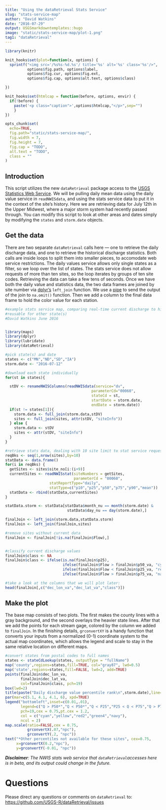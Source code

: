 ```yaml
---
title: "Using the dataRetrieval Stats Service"
slug: "stats-service-map"
author: "David Watkins"
date: "2016-07-29"
output: USGSmarkdowntemplates::hugo
image: "static/stats-service-map/plot-1.png"
tag1: "dataRetrieval"
---
```

```r
library(knitr)

knit_hooks$set(plot=function(x, options) {
  sprintf("<img src='/%s%s-%d.%s'/ title='%s' alt='%s' class='%s'/>",
          options$fig.path, options$label,
          options$fig.cur, options$fig.ext,
          options$fig.cap, options$alt.text, options$class)

})

knit_hooks$set(htmlcap = function(before, options, envir) {
  if(!before) {
    paste('<p class="caption">',options$htmlcap,"</p>",sep="")
    }
})

opts_chunk$set(
  echo=TRUE,
  fig.path="static/stats-service-map/",
  fig.width = 7,
  fig.height = 7,
  fig.cap = "TODO",
  alt.text = "TODO",
  class = ""
)
```

## Introduction

This script utilizes the new `dataRetrieval` package access to the [USGS Statistics Web Service](http://waterservices.usgs.gov/rest/Statistics-Service.html).  We will be pulling daily mean data using the daily value service in `readNWISdata`, and using the stats service data to put it in the context of the site's history.  Here we are retrieving data for July 12th in the Upper Midwest, where a major storm system had recently passed through. You can modify this script to look at other areas and dates simply by modifying the `states` and `storm.date` objects.

## Get the data

There are two separate `dataRetrieval` calls here — one to retrieve the daily discharge data, and one to retrieve the historical discharge statistics.  Both calls are inside loops to split them into smaller pieces, to accomodate web service restrictions.  The daily values service allows only single states as a filter, so we loop over the list of states. The stats service does not allow requests of more than ten sites, so the loop iterates by groups of ten site codes.  Retrieving the data can take a few tens of seconds.  Once we have both the daily value and statistics data, the two data frames are joined by site number via [dplyr's](https://cran.rstudio.com/web/packages/dplyr/vignettes/introduction.html) `left_join` function.  We use a [pipe](https://cran.r-project.org/web/packages/magrittr/vignettes/magrittr.html) to send the output of the join to `na.omit()` function.  Then we add a column to the final data frame to hold the color value for each station.    
  
```r
#example stats service map, comparing real-time current discharge to history for each site
#reusable for other state(s)
#David Watkins June 2016


library(maps)
library(dplyr)
library(lubridate)
library(dataRetrieval)

#pick state(s) and date
states <- c("MN","ND","SD","IA")
storm.date <- "2016-07-12"

#download each state individually
for(st in states){

  stDV <- renameNWISColumns(readNWISdata(service="dv",
                                       parameterCd="00060",
                                       stateCd = st,
                                       startDate = storm.date,
                                       endDate = storm.date))
  if(st != states[1]){
    storm.data <- full_join(storm.data,stDV)
    sites <- full_join(sites, attr(stDV, "siteInfo"))
  } else {
    storm.data <- stDV
    sites <- attr(stDV, "siteInfo")
  }
}

#retrieve stats data, dealing with 10 site limit to stat service requests
reqBks <- seq(1,nrow(sites),by=10)
statData <- data.frame()
for(i in reqBks) {
  getSites <- sites$site_no[i:(i+9)]
  currentSites <- readNWISstat(siteNumbers = getSites,
                               parameterCd = "00060", 
                    statReportType="daily",
                    statType=c("p10","p25","p50","p75","p90","mean"))
  statData <- rbind(statData,currentSites)
}

statData.storm <- statData[statData$month_nu == month(storm.date) & 
                            statData$day_nu == day(storm.date),]

finalJoin <- left_join(storm.data,statData.storm)
finalJoin <- left_join(finalJoin,sites) 

#remove sites without current data 
finalJoin <- finalJoin[!is.na(finalJoin$Flow),] 


#classify current discharge values
finalJoin$class <- NA
finalJoin$class <- ifelse(is.na(finalJoin$p25), 
                          ifelse(finalJoin$Flow > finalJoin$p50_va, "cyan","yellow"),
                          ifelse(finalJoin$Flow < finalJoin$p25_va, "red2",
                          ifelse(finalJoin$Flow > finalJoin$p75_va, "navy","green4")))

#take a look at the columns that we will plot later:
head(finalJoin[,c("dec_lon_va","dec_lat_va","class")])
```

## Make the plot
The base map consists of two plots.  The first makes the county lines with a gray background, and the second overlays the heavier state lines.  After that we add the points for each stream gage, colored by the column we added to `finalJoin`.  In the finishing details, `grconvertXY` is a handy function that converts your inputs from a normalized (0-1) coordinate system to the actual map coordinates, which allows the legend and scale to stay in the same relative location on different maps. 

```r
#convert states from postal codes to full names
states <- stateCdLookup(states, outputType = "fullName")
map('county',regions=states,fill=TRUE, col="gray87", lwd=0.5)
map('state',regions=states,fill=FALSE, lwd=2, add=TRUE)
points(finalJoin$dec_lon_va,
       finalJoin$dec_lat_va,
       col=finalJoin$class, pch=19)
box(lwd=2)
title(paste("Daily discharge value percentile rank\n",storm.date),line=1)
par(mar=c(5.1, 4.1, 4.1, 6), xpd=TRUE)
legend("bottomleft",inset=c(0.01,.01),
       legend=c("Q > P50*","Q < P50*","Q < P25","P25 < Q < P75","Q > P75"),
       pch=19,cex = 0.75,pt.cex = 1.2,
       col = c("cyan","yellow","red2","green4","navy"),
       ncol = 2)
map.scale(ratio=FALSE,cex = 0.75,
          grconvertX(.07,"npc"), 
          grconvertY(.2, "npc"))
text("*Other percentiles not available for these sites", cex=0.75,
     x=grconvertX(0.2,"npc"), 
     y=grconvertY(-0.01, "npc"))
```
_**Disclaimer**: The NWIS stats web service that `dataRetrieval`accesses here is in beta, and its output could change in the future._  

# Questions

Please direct any questions or comments on `dataRetrieval` to:
[https://github.com/USGS-R/dataRetrieval/issues](https://github.com/USGS-R/dataRetrieval/issues)